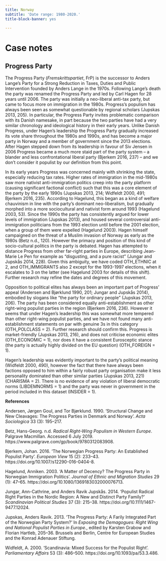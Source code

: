 ```yaml
---
title: Norway
subtitle: 'Date range: 1980-2020.'
title-block-banner: yes

---
```


# Case notes

## Progress Party

The Progress Party (*Fremskrittspartiet*, FrP) is the successor to
Anders Lange's Party for a Strong Reduction in Taxes, Duties and Public
Intervention founded by Anders Lange in the 1970s. Following Lange's
death the party was renamed the Progress Party and led by Carl Hagen for
28 years until 2006. The party was initially a neo-liberal anti-tax
party, but came to focus more on immigration in the 1980s. Progress's
populism has always been seen as somewhat questionable by regional
scholars (Jupskas 2013, 205). In particular, the Progress Party invites
problematic comparison with its Danish namesake, in part because the two
parties have had a very similar chronology and ideological history in
their early years. Unlike Danish Progress, under Hagen's leadership the
Progress Party gradually increased its vote share throughout the 1980s
and 1990s, and has become a major party in Norway and a member of
government since the 2013 elections. After Hagen stepped down from its
leadership in favour of Siv Jensen in 2006 Progress became a much more
staid part of the party system -- a blander and less confrontational
liberal party (Bjerkem 2016, 237) -- and we don't consider it populist
by our definition from this point.

In its early years Progress was concerned mainly with shrinking the
state, especially reducing tax rates. Higher rates of immigration in the
mid-1980s saw more nativist anti-immigration politics creep into the
party platform (causing significant factional conflict) such that this
was a core element of the party by the early 1990s (Jupskas 2013, 214;
Widfeldt 2000, 491; Bjerkem 2016, 235). According to Hagelund, this
began as a kind of welfare chauvinism in line with the party's dominant
neo-liberalism, but gradually morphed into a more sociocultural and
nativist form around 1993 (Hagelund 2003, 53). Since the 1990s the party
has consistently argued for lower levels of immigration (Jupskas 2013),
and housed several controversial anti-immigration politicians from the
1993 election until before the 2001 election, when a group of them were
expelled (Hagelund 2003). Hagen himself campaigned on the threat of a
Muslim invasion of Norway as early as the 1980s (Betz n.d., 120).
However the primacy and position of this kind of socio-cultural politics
in the party is debated. Hagen has attempted to distance Progress from
other far-right parties in Europe, describing Jean-Marie Le Pen for
example as "disgusting, and a pure racist" (Jungar and Jupskås 2014,
228). Given this ambiguity, we have coded OTH_ETHNIC at 2, and
OTH_IMMIGRANTS also 2 except for the 1993-1997 elections, when it
escalates to 3 on the latter (see Hagelund 2003 for details of this
shift). Further research may refine the dates and degrees of this
movement.

Opposition to political elites has always been an important part of
Progress' appeal (Andersen and Bjørklund 1990, 201; Jungar and Jupskås
2014), embodied by slogans like "the party for ordinary people" (Jupskas
2013, 206). The party has been considered equally anti-establishment as
other right-wing populist parties in the region (Bjerkem 2016, 236).
However it seems that under Hagen's leadership this was somewhat more
tempered than other right-wing populist parties, and we have not found
many anti-establishment statements on par with genuine 3s in this
category (OTH_POLCLASS = 2). Further research should confirm this.
Progress is market-friendly (Jupskas 2013, 216), and does not criticise
economic elites (OTH_ECONOMIC = 1), nor does it have a consistent
Eurosceptic stance (the party is actually highly divided on the EU
question) (OTH_FOREIGN = 1).

Hagen's leadership was evidently important to the party's political
meaning (Widfeldt 2000, 490), however the fact that there have always
been factions opposed to him within a fairly robust party organisation
make it less personality dominated than other similar parties (Jupskas
2013, 221) (CHARISMA = 2). There is no evidence of any violation of
liberal democratic norms (LIBDEMNORMS = 1) and the party was never in
government in the period included in this dataset (INSIDER = 1).

**References**

Andersen, Jørgen Goul, and Tor Bjørklund. 1990. 'Structural Change and
New Cleavages: The Progress Parties in Denmark and Norway'. *Acta
Sociologica* 33 (3): 195--217.

Betz, Hans-Georg. n.d. *Radical Right-Wing Populism in Western Europe*.
Palgrave Macmillan. Accessed 6 July 2019.
https://www.palgrave.com/gp/book/9780312083908.

Bjerkem, Johan. 2016. 'The Norwegian Progress Party: An Established
Populist Party'. *European View* 15 (2): 233--43.
https://doi.org/10.1007/s12290-016-0404-8.

Hagelund, Anniken. 2003. 'A Matter of Decency? The Progress Party in
Norwegian Immigration Politics'. *Journal of Ethnic and Migration
Studies* 29 (1): 47--65. https://doi.org/10.1080/1369183032000076713.

Jungar, Ann-Cathrine, and Anders Ravik Jupskås. 2014. 'Populist Radical
Right Parties in the Nordic Region: A New and Distinct Party Family?'
*Scandinavian Political Studies* 37 (3): 215--38.
https://doi.org/10.1111/1467-9477.12024.

Jupskas, Anders Ravik. 2013. 'The Progress Party: A Farily Integrated
Part of the Norwegian Party System?' In *Exposing the Demagogues: Right
Wing and National Populist Parties in Europe.*, edited by Karsten Grabow
and Florian Hartleb, 205--36. Brussels and Berlin, Centre for European
Studies and the Konrad Adenauer Stiftung.

Widfeldt, A. 2000. 'Scandinavia: Mixed Success for the Populist Right'.
*Parliamentary Affairs* 53 (3): 486--500.
https://doi.org/10.1093/pa/53.3.486.
